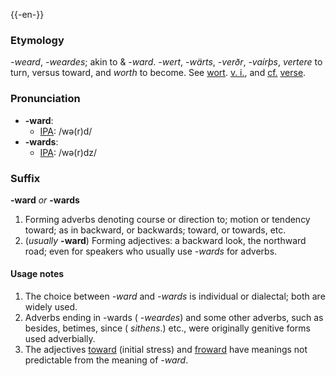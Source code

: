 {{-en-}}
===Etymology===
{{AS.}} ''-weard'', ''-weardes''; akin to {{OS.}} & {{OFries.}} ''-ward''. {{OHG.}} ''-wert'', {{G.}} ''-wärts'', {{Icel.}} ''-verðr'', {{Goth.}} ''-vaírþs'', {{L.}} ''vertere'' to turn, versus toward, and {{E.}} ''worth'' to become.  See [[wort]]. [[v. i.]], and [[cf.]] [[verse]].

===Pronunciation===
*'''-ward''':
**[[IPA]]: /wə(r)d/
*'''-wards''':
**[[IPA]]: /wə(r)dz/

===Suffix===
'''-ward''' ''or'' '''-wards'''

#Forming adverbs denoting course or direction to; motion or tendency toward; as in backward, or backwards; toward, or towards, etc.
#(''usually'' '''-ward''') Forming adjectives: a backward look, the northward road; even for speakers who usually use ''-wards'' for adverbs.

====Usage notes====
#The choice between ''-ward'' and ''-wards'' is individual or dialectal; both are widely used.
#Adverbs ending in -wards ({{AS.}} ''-weardes'') and some other adverbs, such as besides, betimes, since ({{OE.}} ''sithens''.) etc., were originally genitive forms used adverbially.
#The adjectives [[toward]] (initial stress) and [[froward]] have meanings not predictable from the meaning of ''-ward''.